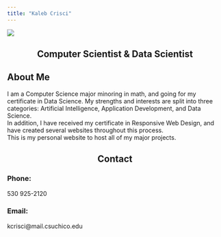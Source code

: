 ```yaml
---
title: "Kaleb Crisci"
---
```

<div id="main_flex">
![](pics/Me17.jpg){#mainIMG}

<center>
## Computer Scientist & Data Scientist  
</center>
<section id="about">  

# About Me {.main-heading}
<p>
I am a Computer Science major minoring in math, and going for my certificate in Data Science. My strengths and interests are split into three categories: Artificial Intelligence, Application Development, and Data Science.  
In addition, I have received my certificate in Responsive Web Design, and have created several websites throughout this process.  
This is my personal website to host all of my major projects.
</p>
</section>
</div>  

 
<section id="contact">
<center>
# Contact {.main-heading}
</center>
<div id="contact_info">

<div style="width:30%;">
### Phone: {#phone .heading2}  
530 925-2120
</div>
<div style="width:35%;">
### Email: {#email .heading2}  
kcrisci@mail.csuchico.edu  
</div>
</div>

</section>
